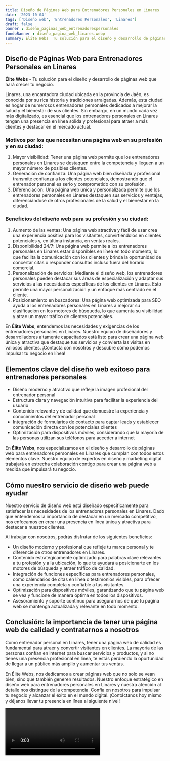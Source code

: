 ```yaml
---
title: Diseño de Páginas Web para Entrenadores Personales en Linares
date: '2023-10-04'
tags: ['Diseño web', 'Entrenadores Personales', 'Linares']
draft: false
banner : diseño_paginas_web_entrenadorespersonales
fondoBanner : diseño_pagina_web_linares.webp
summary: Élite Webs  Tu solución para el diseño y desarrollo de páginas web que hará crecer tu negocio.
---
```


## Diseño de Páginas Web para Entrenadores Personales en Linares

**Élite Webs** - Tu solución para el diseño y desarrollo de páginas web que hará crecer tu negocio.

Linares, una encantadora ciudad ubicada en la provincia de Jaén, es conocida por su rica historia y tradiciones arraigadas. Además, esta ciudad es hogar de numerosos entrenadores personales dedicados a mejorar la salud y el bienestar de sus clientes. Sin embargo, en un mundo cada vez más digitalizado, es esencial que los entrenadores personales en Linares tengan una presencia en línea sólida y profesional para atraer a más clientes y destacar en el mercado actual.

### Motivos por los que necesitan una página web en su profesión y en su ciudad:
1. Mayor visibilidad: Tener una página web permite que los entrenadores personales en Linares se destaquen entre la competencia y lleguen a un mayor número de posibles clientes.
2. Generación de confianza: Una página web bien diseñada y profesional transmite confianza a los clientes potenciales, demostrando que el entrenador personal es serio y comprometido con su profesión.
3. Diferenciación: Una página web única y personalizada permite que los entrenadores personales en Linares destaquen sus servicios y ventajas, diferenciándose de otros profesionales de la salud y el bienestar en la ciudad.

### Beneficios del diseño web para su profesión y su ciudad:
1. Aumento de las ventas: Una página web atractiva y fácil de usar crea una experiencia positiva para los visitantes, convirtiéndolos en clientes potenciales y, en última instancia, en ventas reales.
2. Disponibilidad 24/7: Una página web permite a los entrenadores personales en Linares estar disponibles en línea en todo momento, lo que facilita la comunicación con los clientes y brinda la oportunidad de concertar citas o responder consultas incluso fuera del horario comercial.
3. Personalización de servicios: Mediante el diseño web, los entrenadores personales pueden destacar sus áreas de especialización y adaptar sus servicios a las necesidades específicas de los clientes en Linares. Esto permite una mayor personalización y un enfoque más centrado en el cliente.
4. Posicionamiento en buscadores: Una página web optimizada para SEO ayuda a los entrenadores personales en Linares a mejorar su clasificación en los motores de búsqueda, lo que aumenta su visibilidad y atrae un mayor tráfico de clientes potenciales.

En **Élite Webs**, entendemos las necesidades y exigencias de los entrenadores personales en Linares. Nuestro equipo de diseñadores y desarrolladores altamente capacitados está listo para crear una página web única y atractiva que destaque tus servicios y convierta las visitas en valiosos clientes. ¡Contacta con nosotros y descubre cómo podemos impulsar tu negocio en línea!

<GifSeo />

<Cta />

## Elementos clave del diseño web exitoso para entrenadores personales

- Diseño moderno y atractivo que refleje la imagen profesional del entrenador personal
- Estructura clara y navegación intuitiva para facilitar la experiencia del usuario
- Contenido relevante y de calidad que demuestre la experiencia y conocimientos del entrenador personal
- Integración de formularios de contacto para captar leads y establecer comunicación directa con los potenciales clientes
- Optimización para dispositivos móviles, considerando que la mayoría de las personas utilizan sus teléfonos para acceder a internet

En **Élite Webs**, nos especializamos en el diseño y desarrollo de páginas web para entrenadores personales en Linares que cumplan con todos estos elementos clave. Nuestro equipo de expertos en diseño y marketing digital trabajará en estrecha colaboración contigo para crear una página web a medida que impulsará tu negocio.

## Cómo nuestro servicio de diseño web puede ayudar

Nuestro servicio de diseño web está diseñado específicamente para satisfacer las necesidades de los entrenadores personales en Linares. Dado que entendemos la importancia de destacar en un mercado competitivo, nos enfocamos en crear una presencia en línea única y atractiva para destacar a nuestros clientes.

Al trabajar con nosotros, podrás disfrutar de los siguientes beneficios:

- Un diseño moderno y profesional que refleje tu marca personal y te diferencie de otros entrenadores en Linares.
- Contenido estratégicamente optimizado para palabras clave relevantes a tu profesión y a la ubicación, lo que te ayudará a posicionarte en los motores de búsqueda y atraer tráfico de calidad.
- Integración de funciones específicas para entrenadores personales, como calendarios de citas en línea o testimonios visibles, para ofrecer una experiencia completa y confiable a tus visitantes.
- Optimización para dispositivos móviles, garantizando que tu página web se vea y funcione de manera óptima en todos los dispositivos.
- Asesoramiento y soporte continuo para asegurarnos de que tu página web se mantenga actualizada y relevante en todo momento.

## Conclusión: la importancia de tener una página web de calidad y contratarnos a nosotros

Como entrenador personal en Linares, tener una página web de calidad es fundamental para atraer y convertir visitantes en clientes. La mayoría de las personas confían en internet para buscar servicios y productos, y si no tienes una presencia profesional en línea, te estás perdiendo la oportunidad de llegar a un público más amplio y aumentar tus ventas.

En Élite Webs, nos dedicamos a crear páginas web que no solo se vean bien, sino que también generen resultados. Nuestro enfoque estratégico en diseño web para entrenadores personales en Linares y nuestra atención al detalle nos distingue de la competencia. Confía en nosotros para impulsar tu negocio y alcanzar el éxito en el mundo digital. ¡Contáctanos hoy mismo y déjanos llevar tu presencia en línea al siguiente nivel!

<Video />

<CtaBot job='Entrenadores Personales' city='Linares'/>

<Gmaps query='Linares+españa+maps' />